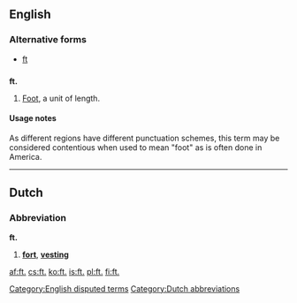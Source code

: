 {{also|ft|Ft|Ft.|FT}}
==English==

===Alternative forms===
* [[ft]]

==={{abbreviation-old}}===
'''ft.'''

# {{US}} [[foot|Foot]], a unit of length.

====Usage notes====
As different regions have different punctuation schemes, this term may be considered contentious when used to mean "foot" as is often done in America.

[[Category:English disputed terms]]

----

==Dutch==

===Abbreviation===
'''ft.'''
# '''[[fort#Dutch|fort]]''', '''[[vesting#Dutch|vesting]]'''

[[Category:Dutch abbreviations]]

[[af:ft.]]
[[cs:ft.]]
[[ko:ft.]]
[[is:ft.]]
[[pl:ft.]]
[[fi:ft.]]
